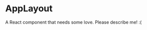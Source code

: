 
<Meta title="@flapjs/components/AppLayout"
    component={AppLayout}/>

# AppLayout

A React component that needs some love. Please describe me! :(

<Props of={AppLayout}/>

